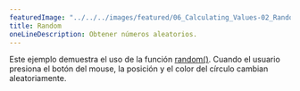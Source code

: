 ---
featuredImage: "../../../images/featured/06_Calculating_Values-02_Random-thumbnail.png"
title: Random
oneLineDescription: Obtener números aleatorios.
---

Este ejemplo demuestra el uso de la función <a href="/reference/#/p5/random/" target="_blank">random()</a>.
Cuando el usuario presiona el botón del mouse, la posición y el color del círculo cambian aleatoriamente.
